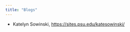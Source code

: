 ```yaml
---
title: "Blogs"
---
```


<!-- - Jiwon Baek, <https://sites.psu.edu/jyb5683/> -->
<!-- - Madeline Carey, <https://sites.psu.edu/mccpsych260/> -->
<!-- - Dakota Edmiston, <http://sites.psu.edu/neuropsychinmyworld/> -->
<!-- - Kristin Graf, <https://sites.psu.edu/kmg5882/> -->
<!-- - Boyoung Kang, <https://sites.psu.edu/bbk5152/> -->
<!-- - Olivia Kreider, <http://sites.psu.edu/oliviaann/> -->
<!-- - Ruiyan Liu, <http://sites.psu.edu/psych260blogruiyanliu> -->
<!-- - Victoria Lohman, <https://sites.psu.edu/vloh5065/> -->
<!-- - Amanda Murcia, <https://sites.psu.edu/akm5422psy/> -->
<!-- - Marin Nagelberg, <http://sites.psu.edu/psych260mnagelberg/> -->
<!-- - Evelyn Pro, <http://sites.psu.edu/propsych260/> -->
<!-- - Lauren Shifflett, <https://sites.psu.edu/thebrainblog2017/> -->
<!-- - Caitlin Smith, <http://sites.psu.edu/cesblogparticipation/> -->
- Katelyn Sowinski, <https://sites.psu.edu/katesowinski/>